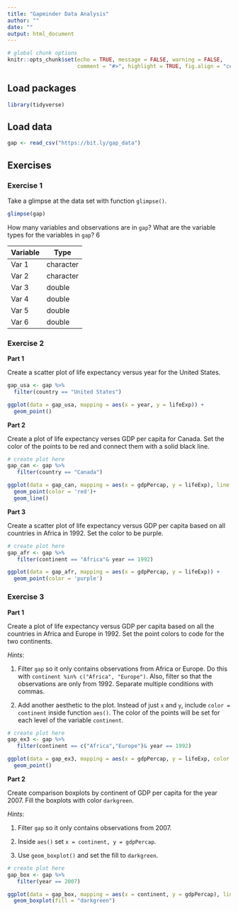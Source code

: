 ```yaml
---
title: "Gapminder Data Analysis"
author: ""
date: ""
output: html_document
---
```


```r
# global chunk options
knitr::opts_chunk$set(echo = TRUE, message = FALSE, warning = FALSE,
                      comment = "#>", highlight = TRUE, fig.align = "center")
```

## Load packages

```r
library(tidyverse)
```

## Load data

```r
gap <- read_csv("https://bit.ly/gap_data")
```

## Exercises

### Exercise 1

Take a glimpse at the data set with function `glimpse()`.

```r
glimpse(gap)
```

How many variables and observations are in `gap`? What are the variable types
for the variables in `gap`? 6

Variable | Type
---------|----------
Var 1    |character
Var 2    |character
Var 3    |double
Var 4    |double
Var 5    |double
Var 6    |double

### Exercise 2

**Part 1**

Create a scatter plot of life expectancy versus year for the United States.

```r
gap_usa <- gap %>% 
  filter(country == "United States")

ggplot(data = gap_usa, mapping = aes(x = year, y = lifeExp)) +
  geom_point()
```

**Part 2**

Create a plot of life expectancy verses GDP per capita for Canada. Set the
color of the points to be red and connect them with a solid black line.

```r
# create plot here
gap_can <- gap %>%
   filter(country == "Canada")

ggplot(data = gap_can, mapping = aes(x = gdpPercap, y = lifeExp), line = solid) +
  geom_point(color = 'red')+
  geom_line()
```

**Part 3**

Create a scatter plot of life expectancy versus GDP per capita based on all 
countries in Africa in 1992. Set the color to be purple.

```r
# create plot here
gap_afr <- gap %>%
   filter(continent == "Africa"& year == 1992)

ggplot(data = gap_afr, mapping = aes(x = gdpPercap, y = lifeExp)) +
  geom_point(color = 'purple')
```

### Exercise 3

**Part 1**

Create a plot of life expectancy versus GDP per capita based on all the
countries in Africa and Europe in 1992. Set the point colors to code for the
two continents.

*Hints*:

1. Filter `gap` so it only contains observations from Africa or Europe.
   Do this with `continent %in% c("Africa", "Europe")`. Also, filter so that
   the observations are only from 1992. Separate multiple conditions with
   commas.
   
2. Add another aesthetic to the plot. Instead of just `x` and `y`, include
   `color = continent` inside function `aes()`. The color of the points will
   be set for each level of the variable `continent`.

```r
# create plot here
gap_ex3 <- gap %>%
   filter(continent == c("Africa","Europe")& year == 1992)

ggplot(data = gap_ex3, mapping = aes(x = gdpPercap, y = lifeExp, color = continent)) +
  geom_point()
```

**Part 2**

Create comparison boxplots by continent of GDP per capita for the year 2007.
Fill the boxplots with color `darkgreen`.

*Hints*:

1. Filter `gap` so it only contains observations from 2007.

2. Inside `aes()` set `x = continent, y = gdpPercap`.

3. Use `geom_boxplot()` and set the fill to `darkgreen`.

```r
# create plot here
gap_box <- gap %>%
   filter(year == 2007)

ggplot(data = gap_box, mapping = aes(x = continent, y = gdpPercap), line = solid) +
  geom_boxplot(fill = "darkgreen")
```
```r




```

